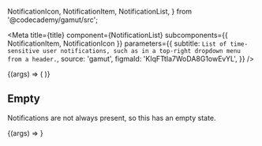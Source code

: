  NotificationIcon,
  NotificationItem,
  NotificationList,
} from '@codecademy/gamut/src';

<Meta
  title={title}
  component={NotificationList}
  subcomponents={{ NotificationItem, NotificationIcon }}
  parameters={{
    subtitle: `List of time-sensitive user notifications, such as in a top-right dropdown
menu from a header.`,
    source: 'gamut',
    figmaId: 'KIqFTtIa7WoDA8G1owEvYL',
  }}
/>

<Canvas>
  <Story name="NotificationsList">
    {(args) => (
      <NotificationList
        notifications={[
          {
            campaign: 'python-livestream',
            date: 1,
            iconSettings: {
              color: '#3069f0',
              backgroundColor: '#ffd500',
            },
            iconSlug: 'python',
            id: 'abc',
            link:
              'https://www.codecademy.com/courses/livestreams/projects/livestream-intro-to-statistics-in-python',
            text: 'Check out our Python livestream!',
            unread: true,
          },
          {
            campaign: 'pro-trial',
            date: 2,
            id: '123',
            imageUrl: 'https://bit.ly/2Ckp4eW',
            link:
              'https://www.codecademy.com/subscriptions/proSixMonthV2a/checkout',
            text:
              "It's your last day of Pro Trial! Sign up with Codecademy Pro to get helpful features like quizzes and projects and practice on the Codecademy Go mobile app!",
          },
        ]}
      />
    )}
  </Story>
</Canvas>

<Props of={NotificationList} />

## Empty

Notifications are not always present, so this has an empty state.

<Canvas>
  <Story name="Empty">
    {(args) => <NotificationList notifications={[]} />}
  </Story>
</Canvas>
